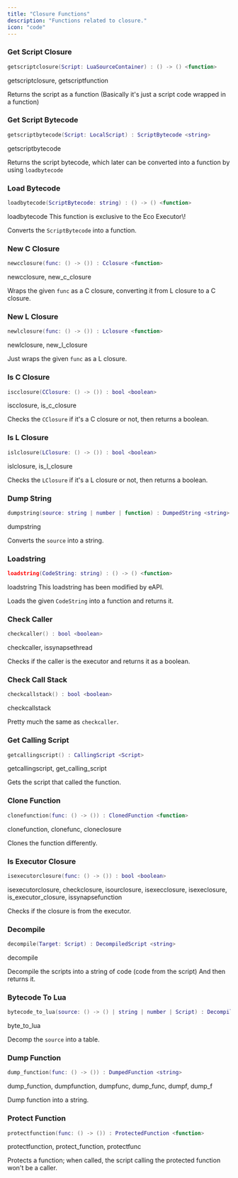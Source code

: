 ```yaml
---
title: "Closure Functions"
description: "Functions related to closure."
icon: "code"
---
```


### Get Script Closure

```lua
getscriptclosure(Script: LuaSourceContainer) : () -> () <function>
```

<Info>
  getscriptclosure, getscriptfunction
</Info>

Returns the script as a function (Basically it's just a script code wrapped in a function)

### Get Script Bytecode

```lua
getscriptbytecode(Script: LocalScript) : ScriptBytecode <string>
```

<Info>
  getscriptbytecode
</Info>

Returns the script bytecode, which later can be converted into a function by using `loadbytecode`

### Load Bytecode

```lua
loadbytecode(ScriptBytecode: string) : () -> () <function>
```

<Info>
  loadbytecode
</Info>

<Warning>
  This function is exclusive to the Eco Executor\!
</Warning>

Converts the `ScriptBytecode` into a function.

### New C Closure

```lua
newcclosure(func: () -> ()) : Cclosure <function>
```

<Info>
  newcclosure, new_c_closure
</Info>

Wraps the given `func` as a C closure, converting it from L closure to a C closure.

### New L Closure

```lua
newlclosure(func: () -> ()) : Lclosure <function>
```

<Info>
  newlclosure, new_l_closure
</Info>

Just wraps the given `func` as a L closure.

### Is C Closure

```lua
iscclosure(CClosure: () -> ()) : bool <boolean>
```

<Info>
  iscclosure, is_c_closure
</Info>

Checks the `CClosure` if it's a C closure or not, then returns a boolean.

### Is L Closure

```lua
islclosure(LClosure: () -> ()) : bool <boolean>
```

<Info>
  islclosure, is_l_closure
</Info>

Checks the `LClosure` if it's a L closure or not, then returns a boolean.

### Dump String

```lua
dumpstring(source: string | number | function) : DumpedString <string>
```

<Info>
  dumpstring
</Info>

Converts the `source` into a string.

### Loadstring

```lua
loadstring(CodeString: string) : () -> () <function>
```

<Info>
  loadstring
</Info>

<Note>
  This loadstring has been modified by eAPI.
</Note>

Loads the given `CodeString` into a function and returns it.

### Check Caller

```lua
checkcaller() : bool <boolean>
```

<Info>
  checkcaller, issynapsethread
</Info>

Checks if the caller is the executor and returns it as a boolean.

### Check Call Stack

```lua
checkcallstack() : bool <boolean>
```

<Info>
  checkcallstack
</Info>

Pretty much the same as `checkcaller`.

### Get Calling Script

```lua
getcallingscript() : CallingScript <Script>
```

<Info>
  getcallingscript, get_calling_script
</Info>

Gets the script that called the function.

### Clone Function

```lua
clonefunction(func: () -> ()) : ClonedFunction <function>
```

<Info>
  clonefunction, clonefunc, cloneclosure
</Info>

Clones the function differently.

### Is Executor Closure

```lua
isexecutorclosure(func: () -> ()) : bool <boolean>
```

<Info>
  isexecutorclosure, checkclosure, isourclosure, isexecclosure, isexeclosure, is_executor_closure, issynapsefunction
</Info>

Checks if the closure is from the executor.

### Decompile

```lua
decompile(Target: Script) : DecompiledScript <string>
```

<Info>
  decompile
</Info>

Decompile the scripts into a string of code (code from the script) And then returns it.

### Bytecode To Lua

```lua
bytecode_to_lua(source: () -> () | string | number | Script) : Decompiled <table>
```

<Info>
  byte_to_lua
</Info>

Decomp the `source` into a table.

### Dump Function

```lua
dump_function(func: () -> ()) : DumpedFunction <string>
```

<Info>
  dump_function, dumpfunction, dumpfunc, dump_func, dumpf, dump_f
</Info>

Dump function into a string.

### Protect Function

```lua
protectfunction(func: () -> ()) : ProtectedFunction <function>
```

<Info>
  protectfunction, protect_function, protectfunc
</Info>

Protects a function; when called, the script calling the protected function won't be a caller.